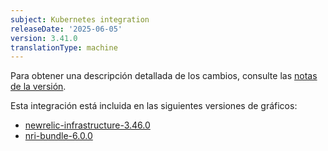 ```yaml
---
subject: Kubernetes integration
releaseDate: '2025-06-05'
version: 3.41.0
translationType: machine
---
```


Para obtener una descripción detallada de los cambios, consulte las [notas de la versión](https://github.com/newrelic/nri-kubernetes/releases/tag/v3.41.0).

Esta integración está incluida en las siguientes versiones de gráficos:

* [newrelic-infrastructure-3.46.0](https://github.com/newrelic/nri-kubernetes/releases/tag/newrelic-infrastructure-3.46.0)
* [nri-bundle-6.0.0](https://github.com/newrelic/helm-charts/releases/tag/nri-bundle-6.0.0)